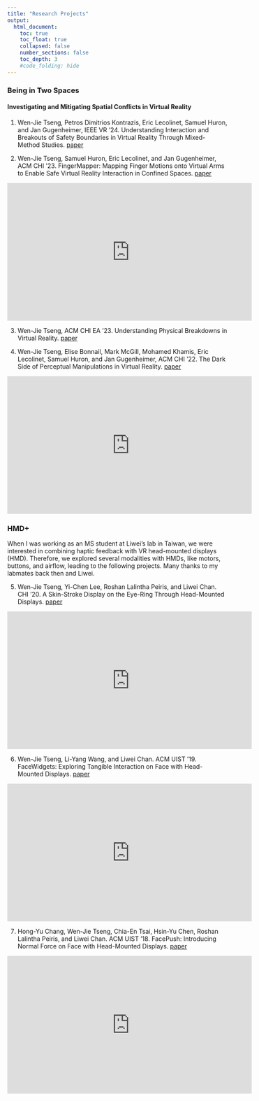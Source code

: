 ```yaml
---
title: "Research Projects"
output:
  html_document:
    toc: true
    toc_float: true
    collapsed: false
    number_sections: false
    toc_depth: 3
    #code_folding: hide
---
```


### Being in Two Spaces
#### Investigating and Mitigating Spatial Conflicts in Virtual Reality

<!-- Virtual Reality (VR) technology has become ubiquitous. People can immerse themselves in new places like their homes. This new ability comes with new challenges. Unlike VR demos at labs, these spaces are usually uncontrolled. While VR participants are visually disconnected from their real-world environment, interacting within an uncontrolled space may expose them to accident and safety risks like collisions. -->

<!-- ### Physical Breakdowns -->

<!-- In my thesis, I define these accidents as the physical breakdown in VR — an abrupt disruption of the VR experience caused by a collision with the real-world environment. My research investigates the reasons for physical breakdowns, provide solutions, and explore future mechanisms that could perpetuate safety risks.  -->

1. Wen-Jie Tseng, Petros Dimitrios Kontrazis, Eric Lecolinet, Samuel Huron, and Jan Gugenheimer, IEEE VR ’24. Understanding Interaction and Breakouts of Safety Boundaries in Virtual Reality Through Mixed-Method Studies. [paper]()

2. Wen-Jie Tseng, Samuel Huron, Eric Lecolinet, and Jan Gugenheimer, ACM CHI '23. FingerMapper: Mapping Finger Motions onto Virtual Arms to Enable Safe Virtual Reality Interaction in Confined Spaces. [paper](https://arxiv.org/abs/2302.11865)

<center><iframe width="560" height="315" src="https://www.youtube.com/embed/E4x1Aw_meiw?si=LhM0Hwout1Glmwbx" title="YouTube video player" frameborder="0" allow="accelerometer; autoplay; clipboard-write; encrypted-media; gyroscope; picture-in-picture; web-share" referrerpolicy="strict-origin-when-cross-origin" allowfullscreen></iframe></center>

3. Wen-Jie Tseng, ACM CHI EA '23. Understanding Physical Breakdowns in Virtual Reality. [paper](https://hal.science/hal-04510489)

4. Wen-Jie Tseng, Elise Bonnail, Mark McGill, Mohamed Khamis, Eric Lecolinet, Samuel Huron, and Jan Gugenheimer, ACM CHI '22. The Dark Side of Perceptual Manipulations in Virtual Reality. [paper](https://arxiv.org/abs/2202.13200)

<center><iframe width="560" height="315" src="https://www.youtube.com/embed/uJRCchb_kAI?si=C_4EhthFa43i1jml" title="YouTube video player" frameborder="0" allow="accelerometer; autoplay; clipboard-write; encrypted-media; gyroscope; picture-in-picture; web-share" referrerpolicy="strict-origin-when-cross-origin" allowfullscreen></iframe></center>

### HMD+

When I was working as an MS student at Liwei's lab in Taiwan, we were interested in combining haptic feedback with VR head-mounted displays (HMD). Therefore, we explored several modalities with HMDs, like motors, buttons, and airflow, leading to the following projects. Many thanks to my labmates back then and Liwei.

5. Wen-Jie Tseng, Yi-Chen Lee, Roshan Lalintha Peiris, and Liwei Chan. CHI '20. A Skin-Stroke Display on the Eye-Ring Through Head-Mounted Displays. [paper](https://doi.org/10.1145/3313831.3376700)

<center><iframe width="560" height="315" src="https://www.youtube.com/embed/zB_UXC9lZF0?si=VLI0TRVXVEYHdUMs" title="YouTube video player" frameborder="0" allow="accelerometer; autoplay; clipboard-write; encrypted-media; gyroscope; picture-in-picture; web-share" referrerpolicy="strict-origin-when-cross-origin" allowfullscreen></iframe></center>

6. Wen-Jie Tseng, Li-Yang Wang, and Liwei Chan. ACM UIST '19. FaceWidgets: Exploring Tangible Interaction on Face with Head-Mounted Displays. [paper](https://doi.org/10.1145/3332165.3347946) 

<center><iframe width="560" height="315" src="https://www.youtube.com/embed/e_Bty05zuAc?si=slAPqxfWtJkYALuV" title="YouTube video player" frameborder="0" allow="accelerometer; autoplay; clipboard-write; encrypted-media; gyroscope; picture-in-picture; web-share" referrerpolicy="strict-origin-when-cross-origin" allowfullscreen></iframe></center>

7. Hong-Yu Chang, Wen-Jie Tseng, Chia-En Tsai, Hsin-Yu Chen, Roshan Lalintha Peiris, and Liwei Chan. ACM UIST '18. FacePush: Introducing Normal Force on Face with Head-Mounted Displays. [paper](https://doi.org/10.1145/3242587.3242588)

<center><iframe width="560" height="315" src="https://www.youtube.com/embed/IPLVCdbvWyI?si=ZL409XGX1gs3GzuV" title="YouTube video player" frameborder="0" allow="accelerometer; autoplay; clipboard-write; encrypted-media; gyroscope; picture-in-picture; web-share" referrerpolicy="strict-origin-when-cross-origin" allowfullscreen></iframe></center>

<!-- ### Ongoing & Future Research -->

<!-- There are several research ideas/directions I am interested in working on. Overall, I want to investigate our cognitive and behavioral processes in HCI/VR/XR. -->

<!-- - How do we update spatial information in the dual-environment (virtual and real-world) paradigm? Also, how is this cognitive process related to spatial presence in VR? -->
<!-- - Design components in VR safety mechanisms, like predicting collisions and the timing to trigger visual indicators. -->
<!-- - Using physiological or neural data to understand VR constructs like presence, embodiment, and more. :) -->